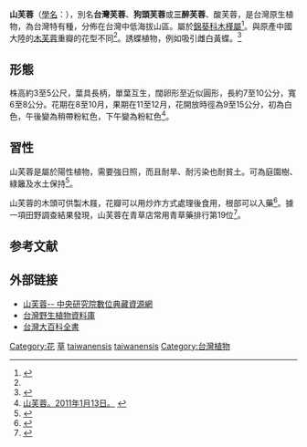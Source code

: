 {{Speciesbox
| image =山芙蓉 Hibiscus taiwanensis -台中自然科學博物館 Taichung Museum of Natural Science, Taiwan- (15689650421).jpg
| image_caption = 山芙蓉的花
| image2 = Hibiscus taiwanensis 台湾芙蓉 (天問) 001.jpg
| image2_caption = 山芙蓉的葉子
| genus =Hibiscus sect. Venusti
| species =taiwanensis
| authority=[[S.Y.Hu|S.Y.Hu]], 1955
}}
'''山芙蓉'''（[[學名|學名]]：{{植物学名|Hibiscus taiwanensis|[[S.Y.Hu|S.Y.Hu]]}}）{{r|theplantlist}}，別名'''台灣芙蓉'''{{r|CPNI}}、'''狗頭芙蓉'''或'''三醉芙蓉'''、酸芙蓉，是台灣原生植物，為台灣特有種，分佈在台灣中低海拔山區。屬於[[錦葵科|錦葵科]][[木槿屬|木槿屬]]<ref>{{Cite web |url=http://digiarch.sinica.edu.tw/content.jsp?option_id=2442&index_info_id=661 |title=山芙蓉-- 中央研究院數位典藏資源網，2011年1月13日。 |accessdate=2011年1月13日 |archive-date=2012年1月20日 |archive-url=https://web.archive.org/web/20120120154116/http://digiarch.sinica.edu.tw/content.jsp?option_id=2442&index_info_id=661 |dead-url=no }}</ref>。與原產中國大陸的[[木芙蓉|木芙蓉]]重瓣的花型不同<ref name="秋艷"/>。誘蝶植物，例如吸引雌白黃蝶。<ref>{{Cite book|title=臺灣原生植物圖鑑|last=|first=|publisher=內政部建築研究所|year=2010年12月|isbn=9789860254334|location=臺北縣|pages=PP214、215}}</ref>

==形態==
株高約3至5公尺，葉具長柄，單葉互生，闊卵形至近似圓形，長約7至10公分，寬6至8公分。花期在8至10月，果期在11至12月，花開放時徑為9至15公分，初為白色，午後變為稍帶粉紅色，下午變為粉紅色<ref>[http://www.hljh.tcc.edu.tw/teach/%E6%A0%A1%E5%9C%92%E6%A4%8D%E7%89%A9/%E5%B1%B1%E8%8A%99%E8%93%89/%E5%B1%B1%E8%8A%99%E8%93%89.htm 山芙蓉。2011年1月13日。] {{webarchive|url=https://web.archive.org/web/20101006151633/http://www.hljh.tcc.edu.tw/teach/%E6%A0%A1%E5%9C%92%E6%A4%8D%E7%89%A9/%E5%B1%B1%E8%8A%99%E8%93%89/%E5%B1%B1%E8%8A%99%E8%93%89.htm |date=2010年10月6日 }}</ref>。

==習性==
山芙蓉是屬於陽性植物，需要強日照，而且耐旱、耐污染也耐貧土。可為庭園樹、綠籬及水土保持<ref>{{Cite web |url=http://www.taibif.org.tw/eemwiki/index.php/Hibiscus_taiwanensis_Hu._%E5%B1%B1%E8%8A%99%E8%93%89 |title=山芙蓉。台灣生物多樣性資訊入口網。2011年1月13日。 |accessdate=2011年1月13日 |archive-date=2009年12月31日 |archive-url=https://web.archive.org/web/20091231183832/http://taibif.org.tw/eemwiki/index.php/Hibiscus_taiwanensis_Hu._%E5%B1%B1%E8%8A%99%E8%93%89 |dead-url=no }}</ref>。

山芙蓉的木頭可供製木屐，花瓣可以用炒炸方式處理後食用，根部可以入藥<ref name="秋艷">{{Cite web |url=http://www.epochtimes.com/b5/7/2/11/n1620370.htm |title=秋艷冬情自然速寫(二)～山芙蓉。大紀元新聞網。2007年2月11日。 |accessdate=2011年1月13日 |archive-date=2010年11月19日 |archive-url=https://web.archive.org/web/20101119114023/http://www.epochtimes.com/b5/7/2/11/n1620370.htm |dead-url=no }}</ref>。據一項田野調查結果發現，山芙蓉在青草店常用青草藥排行第19位<ref>{{Cite web |url=http://tcam.ccmp.gov.tw/infomation/93/5/_5-12_--CCMP93-RD-037.pdf |title=張永勳、江倍漢、何玉鈴。台灣青草藥店現狀之調查研究。中醫藥年報。2005;23(5):337-448。 |accessdate=2011-01-13 |archive-date=2009-03-06 |archive-url=https://web.archive.org/web/20090306183745/http://tcam.ccmp.gov.tw/infomation/93/5/_5-12_--CCMP93-RD-037.pdf |dead-url=yes }}</ref>。

==参考文献==
{{reflist|refs=
<ref name=theplantlist>[http://www.theplantlist.org/tpl1.1/record/tro-19602667 ''Hibiscus taiwanensis'' S.Y.Hu]. In: ''The Plant List'' (2013). Version 1.1. Published on the Internet; http://www.theplantlist.org/ [2017-9-8].</ref>
<ref name=CPNI>{{CPNI| zh=台湾芙蓉 | id=275-22007 | binomial=Hibiscus taiwanensis | authority=S. Y. Hu | var= | accessdate=2013-01-18}}
</ref>
}}

==外部链接== 
*[http://digiarch.sinica.edu.tw/content.jsp?option_id=2442&index_info_id=661 山芙蓉-- 中央研究院數位典藏資源網] {{Wayback|url=http://digiarch.sinica.edu.tw/content.jsp?option_id=2442&index_info_id=661 |date=20120120154116 }} 
*[http://plant.tesri.gov.tw/plant/WebShowBPlant.aspx?tno=440005140 台灣野生植物資料庫]
*[http://taiwanpedia.culture.tw/web/content?ID=6450 台灣大百科全書] {{Webarchive|url=https://archive.today/20130418225257/http://taiwanpedia.culture.tw/web/content?ID=6450 |date=2013-04-18 }}
{{Taxonbar|from=Q10914994}}

[[Category:花|Category:花]]
[[Category:藥用植物|草]]
[[Category:美丽芙蓉组|taiwanensis]]
[[Category:木槿屬|taiwanensis]]
[[Category:台灣植物|Category:台灣植物]]